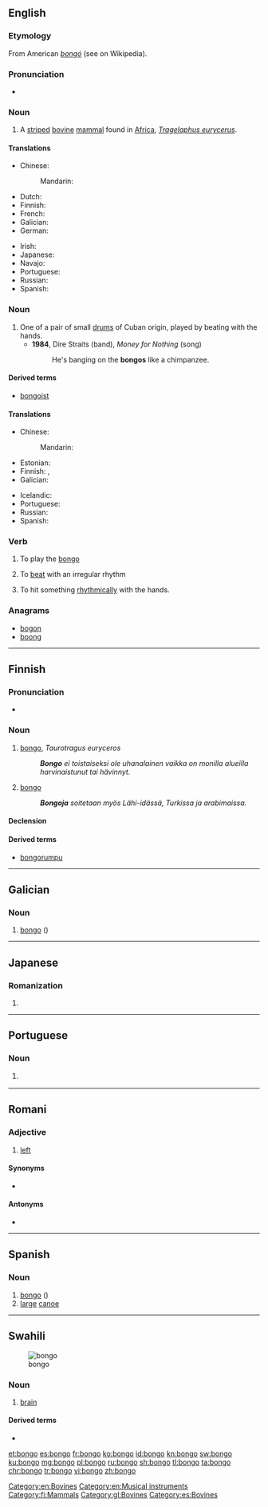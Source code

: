 {{also|bongó|bỡ ngỡ}}
==English==
{{wikipedia}}

===Etymology===
From American {{etyl|es|en}} ''[[bongó]]'' (see {{w|American Spanish}} on Wikipedia).

===Pronunciation===
* {{rhymes|ɒŋɡəʊ|lang=en}}

===Noun===
{{en-noun}}

# A [[stripe]]d [[bovine]] [[mammal]] found in [[Africa]], ''[[Tragelaphus eurycerus]]''.

====Translations====
{{trans-top|mammal}}
* Chinese:
*: Mandarin: {{t|cmn|紫羚|tr=zǐlíng|sc=Hani}}
* Dutch: {{t|nl|bongo|m}}
* Finnish: {{t|fi|bongo}}
* French: {{t+|fr|bongo|m}}
* Galician: {{t+|gl|bongo}}
* German: {{t+|de|Bongo}}
{{trans-mid}}
* Irish: {{t|ga|bongó|m}}
* Japanese: {{t|ja|ボンゴ|tr=bongo|sc=Jpan}}
* Navajo: {{t|nv|jádítsoh noodǫ́zígíí}}
* Portuguese: {{t|pt|bongo|m}}
* Russian: {{t+|ru|бо́нго|m|sc=Cyrl}}
* Spanish: {{t+|es|bongo}}
{{trans-bottom}}

===Noun===
{{en-noun|s|bongoes}}

# One of a pair of small [[drum]]s of Cuban origin, played by beating with the hands.
#* '''1984''', Dire Straits (band), ''Money for Nothing'' (song)
#*: He's banging on the '''bongos''' like a chimpanzee.

====Derived terms====
* [[bongoist]]

====Translations====
{{trans-top|drum}}
* Chinese:
*: Mandarin: {{t+|cmn|邦哥鼓|tr=bāngēgǔ}}
* Estonian: {{t+|et|bongo}}
* Finnish: {{t|fi|bongo}}, {{t|fi|bongorumpu}}
* Galician: {{t+|gl|bongó|m}}
{{trans-mid}}
* Icelandic: {{t|is|bongótromma|f}}
* Portuguese: {{t+|pt|bongô|m}}
* Russian: {{t+|ru|бонго|m|sc=Cyrl}}
* Spanish: {{t+|es|bongó|m}}
{{trans-bottom}}

===Verb===
{{en-verb}}

# To play the [[bongo]]
# {{context|Of, e.g. a heart|lang=en}} To [[beat]] with an irregular rhythm
# To hit something [[rhythmically]] with the hands.

===Anagrams===
* [[bogon#English|bogon]]
* [[boong#English|boong]]

[[Category:en:Bovines]]
[[Category:en:Musical instruments]]

----

==Finnish==
{{Finnish index|b}}
{{wikipedia|lang=fi}}
{{wikipedia|Bongorummut|lang=fi}}

===Pronunciation===
* {{hyphenation|bon|go|lang=fi}}

===Noun===
{{fi-noun}}

# [[#English|bongo]], ''Taurotragus euryceros''
#: '''''Bongo''' ei toistaiseksi ole uhanalainen vaikka on monilla alueilla harvinaistunut tai hävinnyt.''
# {{context|musical instruments|lang=fi}} [[#English|bongo]]
#: '''''Bongoja''' soitetaan myös Lähi-idässä, Turkissa ja arabimaissa.''

====Declension====
{{fi-decl-valo|bong|||o|a}}

====Derived terms====
* [[bongorumpu]]

[[Category:fi:Mammals]]

----

==Galician==

===Noun===
{{gl-noun|m}}

# [[bongo]] ({{taxlink|Tragelaphus eurycerus|species|noshow=1}})

[[Category:gl:Bovines]]

----

==Japanese==

===Romanization===
{{ja-romaji}}

# {{ja-romanization of|ぼんご}}

----

==Portuguese==

===Noun===
{{pt-noun|m}}

# {{l|en|bongo}} {{gloss|''{{l|mul|Tragelaphus eurycerus}}'', an African antelope}}

----

==Romani==

===Adjective===
{{rom-adj|bong}}

# [[left]]

====Synonyms====
* {{l|rom|stungo}}

====Antonyms====
* {{l|rom|chacho}}

----

==Spanish==
{{wikipedia|lang=es}}

===Noun===
{{es-noun|m}}

# [[bongo]] ({{taxlink|Tragelaphus eurycerus|species|noshow=1}})
# [[large]] [[canoe]]

[[Category:es:Bovines]]

----

==Swahili==
[[Image:Human brain NIH.jpg|thumb|bongo]]

===Noun===
{{sw-noun|ma}}

# {{context|anatomy|lang=sw}} [[brain]]

====Derived terms====
* {{l|sw|ubongo}}

[[et:bongo]]
[[es:bongo]]
[[fr:bongo]]
[[ko:bongo]]
[[id:bongo]]
[[kn:bongo]]
[[sw:bongo]]
[[ku:bongo]]
[[mg:bongo]]
[[pl:bongo]]
[[ru:bongo]]
[[sh:bongo]]
[[tl:bongo]]
[[ta:bongo]]
[[chr:bongo]]
[[tr:bongo]]
[[vi:bongo]]
[[zh:bongo]]